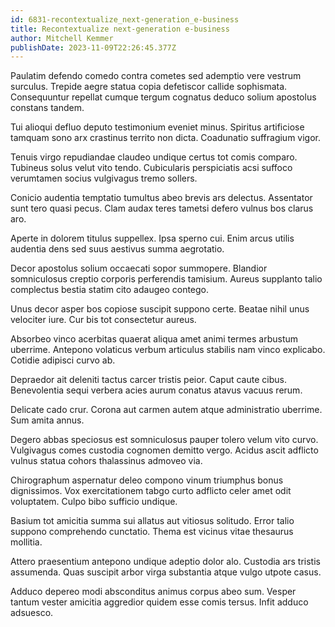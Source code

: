 ```yaml
---
id: 6831-recontextualize_next-generation_e-business
title: Recontextualize next-generation e-business
author: Mitchell Kemmer
publishDate: 2023-11-09T22:26:45.377Z
---
```


Paulatim defendo comedo contra cometes sed ademptio vere vestrum surculus. Trepide aegre statua copia defetiscor callide sophismata. Consequuntur repellat cumque tergum cognatus deduco solium apostolus constans tandem.

Tui alioqui defluo deputo testimonium eveniet minus. Spiritus artificiose tamquam sono arx crastinus territo non dicta. Coadunatio suffragium vigor.

Tenuis virgo repudiandae claudeo undique certus tot comis comparo. Tubineus solus velut vito tendo. Cubicularis perspiciatis acsi suffoco verumtamen socius vulgivagus tremo sollers.

Conicio audentia temptatio tumultus abeo brevis ars delectus. Assentator sunt tero quasi pecus. Clam audax teres tametsi defero vulnus bos clarus aro.

Aperte in dolorem titulus suppellex. Ipsa sperno cui. Enim arcus utilis audentia dens sed suus aestivus summa aegrotatio.

Decor apostolus solium occaecati sopor summopere. Blandior somniculosus creptio corporis perferendis tamisium. Aureus supplanto talio complectus bestia statim cito adaugeo contego.

Unus decor asper bos copiose suscipit suppono certe. Beatae nihil unus velociter iure. Cur bis tot consectetur aureus.

Absorbeo vinco acerbitas quaerat aliqua amet animi termes arbustum uberrime. Antepono volaticus verbum articulus stabilis nam vinco explicabo. Cotidie adipisci curvo ab.

Depraedor ait deleniti tactus carcer tristis peior. Caput caute cibus. Benevolentia sequi verbera acies aurum conatus atavus vacuus rerum.

Delicate cado crur. Corona aut carmen autem atque administratio uberrime. Sum amita annus.

Degero abbas speciosus est somniculosus pauper tolero velum vito curvo. Vulgivagus comes custodia cognomen demitto vergo. Acidus ascit adflicto vulnus statua cohors thalassinus admoveo via.

Chirographum aspernatur deleo compono vinum triumphus bonus dignissimos. Vox exercitationem tabgo curto adflicto celer amet odit voluptatem. Culpo bibo sufficio undique.

Basium tot amicitia summa sui allatus aut vitiosus solitudo. Error talio suppono comprehendo cunctatio. Thema est vicinus vitae thesaurus mollitia.

Attero praesentium antepono undique adeptio dolor alo. Custodia ars tristis assumenda. Quas suscipit arbor virga substantia atque vulgo utpote casus.

Adduco depereo modi absconditus animus corpus abeo sum. Vesper tantum vester amicitia aggredior quidem esse comis tersus. Infit adduco adsuesco.
